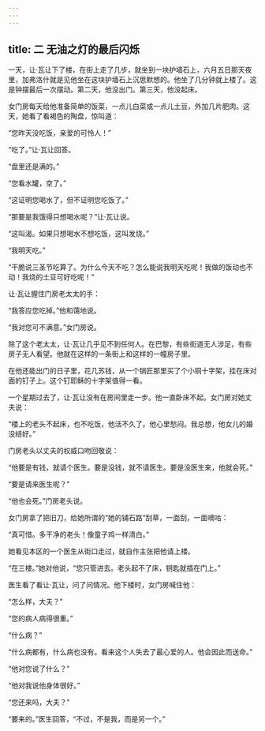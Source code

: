 ```yaml
---
---
---
```

title: 二 无油之灯的最后闪烁
---




一天，让·瓦让下了楼，在街上走了几步，就坐到一块护墙石上，六月五日那天夜里，加弗洛什就是见他坐在这块护墙石上沉思默想的。他坐了几分钟就上楼了。这是钟摆最后一次摆动。第二天，他没出门。第三天，他没起床。

女门房每天给他准备简单的饭菜，一点儿白菜或一点儿土豆，外加几片肥肉。这天，她看了看褐色的陶盘，惊叫道：

“您昨天没吃饭，亲爱的可怜人！”

“吃了。”让·瓦让回答。

“盘里还是满的。”

“您看水罐，空了。”

“这证明您喝水了，但不证明您吃饭了。”

“那要是我饿得只想喝水呢？”让·瓦让说。

“这叫渴。如果只想喝水不想吃饭，这叫发烧。”

“我明天吃。”

“干脆说三圣节吃算了。为什么今天不吃？怎么能说我明天吃呢！我做的饭动也不动！我烧的土豆可好吃呢！”

让·瓦让握住门房老太太的手：

“我答应您吃掉。”他和蔼地说。

“我对您可不满意。”女门房说。

除了这个老太太，让·瓦让几乎见不到任何人。在巴黎，有些街道无人涉足，有些房子无人看望。他就在这样的一条街上和这样的一幢房子里。

在他还能出门的日子里，花几苏钱，从一个锅匠那里买了个小铜十字架，挂在床对面的钉子上。这个钉耶稣的十字架值得一看。

一个星期过去了，让·瓦让没有在房间里走一步。他一直卧床不起。女门房对她丈夫说：

“楼上的老头不起床，也不吃饭，他活不久了。他心里愁闷。我总想，他女儿的婚没结好。”

门房老头以丈夫的权威口吻回敬说：

“他要是有钱，就请个医生。要是没钱，就不请医生。要是没医生来，他就会死。”

“要是请来医生呢？”

“他也会死。”门房老头说。

女门房拿了把旧刀，给她所谓的“她的铺石路”刮草，一面刮，一面嘀咕：

“真可惜。多干净的老头！像童子鸡一样清白。”

她看见本区的一个医生从街口走过，就自作主张把他请上楼。

“在三楼。”她对他说，“您只管进去。老头起不了床，钥匙就插在门上。”

医生看了看让·瓦让，问了问情况。他下楼时，女门房喊住他：

“怎么样，大夫？”

“您的病人病得很重。”

“什么病？”

“什么病都有，什么病也没有。看来这个人失去了最心爱的人。他会因此而送命。”

“他对您说了什么？”

“他对我说他身体很好。”

“您还来吗，大夫？”

“要来的。”医生回答，“不过，不是我，而是另一个。”